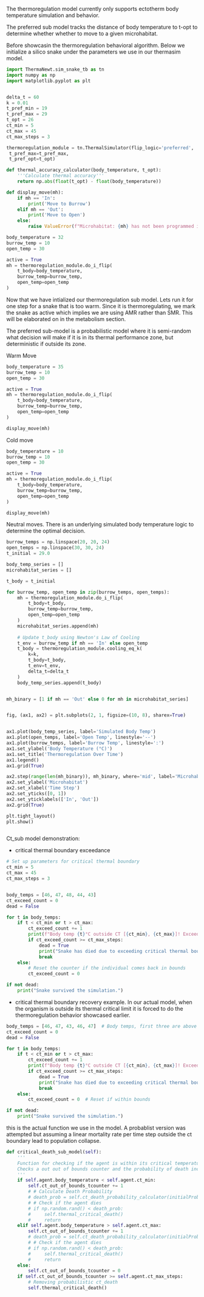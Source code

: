 The thermoregulation model currently only supports ectotherm body temperature simulation and behavior. 

The preferred sub model tracks the distance of body temperature to t-opt to determine whether whether to move to a given microhabitat. 

Before showcasin the thermoregulation behavioral algorithm. Below we initialize a silico snake
under the parameters we use in our thermasim model.

```python
import ThermaNewt.sim_snake_tb as tn
import numpy as np
import matplotlib.pyplot as plt


delta_t = 60
k = 0.01
t_pref_min = 19
t_pref_max = 29
t_opt = 26
ct_min = 5
ct_max = 45
ct_max_steps = 3

thermoregulation_module = tn.ThermalSimulator(flip_logic='preferred',                                   t_pref_min=t_pref_min,
 t_pref_max=t_pref_max,
 t_pref_opt=t_opt)

def thermal_accuracy_calculator(body_temperature, t_opt):
    '''Calculate thermal accuracy'''
    return np.abs(float(t_opt) - float(body_temperature))

def display_move(mh):
    if mh == 'In':
        print('Move to Burrow')
    elif mh == 'Out':
        print('Move to Open')
    else:
        raise ValueError(f"Microhabitat: {mh} has not been programmed into the system")

body_temperature = 32
burrow_temp = 10
open_temp = 30

active = True
mh = thermoregulation_module.do_i_flip(
    t_body=body_temperature,
    burrow_temp=burrow_temp,
    open_temp=open_temp
)

```

Now that we have intialized our thermoregulation sub model. Lets run it for one step for a snake that is too warm. Since it is thermoregulating, we mark the snake as active which implies we are using AMR rather than SMR. This will be elaborated on in the metabolism section.

The preferred sub-model is a probabilistic model where it is semi-random what decision will make if it is in its thermal performance zone, but deterministic if outside its zone.

Warm Move
```python
body_temperature = 35
burrow_temp = 10
open_temp = 30

active = True
mh = thermoregulation_module.do_i_flip(
    t_body=body_temperature,
    burrow_temp=burrow_temp,
    open_temp=open_temp
)

display_move(mh)
```

Cold move
```python

body_temperature = 10
burrow_temp = 10
open_temp = 30

active = True
mh = thermoregulation_module.do_i_flip(
    t_body=body_temperature,
    burrow_temp=burrow_temp,
    open_temp=open_temp
)

display_move(mh)

```

Neutral moves. There is an underlying simulated body temperature logic to determine the optimal decision.
```python

burrow_temps = np.linspace(20, 20, 24)
open_temps = np.linspace(30, 30, 24)
t_initial = 29.0

body_temp_series = []
microhabitat_series = []

t_body = t_initial

for burrow_temp, open_temp in zip(burrow_temps, open_temps):
    mh = thermoregulation_module.do_i_flip(
        t_body=t_body,
        burrow_temp=burrow_temp,
        open_temp=open_temp
    )
    microhabitat_series.append(mh)
    
    # Update t_body using Newton's Law of Cooling
    t_env = burrow_temp if mh == 'In' else open_temp
    t_body = thermoregulation_module.cooling_eq_k(
        k=k,
        t_body=t_body,
        t_env=t_env,
        delta_t=delta_t
    )
    body_temp_series.append(t_body)


mh_binary = [1 if mh == 'Out' else 0 for mh in microhabitat_series]


fig, (ax1, ax2) = plt.subplots(2, 1, figsize=(10, 8), sharex=True)


ax1.plot(body_temp_series, label='Simulated Body Temp')
ax1.plot(open_temps, label='Open Temp', linestyle='--')
ax1.plot(burrow_temps, label='Burrow Temp', linestyle=':')
ax1.set_ylabel('Body Temperature (°C)')
ax1.set_title('Thermoregulation Over Time')
ax1.legend()
ax1.grid(True)

ax2.step(range(len(mh_binary)), mh_binary, where='mid', label='Microhabitat (1=Out, 0=In)', color='black')
ax2.set_ylabel('Microhabitat')
ax2.set_xlabel('Time Step')
ax2.set_yticks([0, 1])
ax2.set_yticklabels(['In', 'Out'])
ax2.grid(True)

plt.tight_layout()
plt.show()



```


Ct_sub model demonstration: 

- critical thermal boundary exceedance

```python
# Set up parameters for critical thermal boundary
ct_min = 5
ct_max = 45
ct_max_steps = 3  


body_temps = [46, 47, 48, 44, 43] 
ct_exceed_count = 0
dead = False

for t in body_temps:
    if t < ct_min or t > ct_max:
        ct_exceed_count += 1
        print(f"Body temp {t}°C outside CT [{ct_min}, {ct_max}]! Exceed count: {ct_exceed_count}")
        if ct_exceed_count >= ct_max_steps:
            dead = True
            print("Snake has died due to exceeding critical thermal boundary.")
            break
    else:
        # Reset the counter if the individual comes back in bounds
        ct_exceed_count = 0 

if not dead:
    print("Snake survived the simulation.")
```

- critical thermal boundary recovery example. In our actual model, when the organism is outside its thermal critical limit it is forced to do the thermoregulation  behavior showcased earlier.

```python
body_temps = [46, 47, 43, 46, 47]  # Body temps, first three are above ct_max
ct_exceed_count = 0
dead = False

for t in body_temps:
    if t < ct_min or t > ct_max:
        ct_exceed_count += 1
        print(f"Body temp {t}°C outside CT [{ct_min}, {ct_max}]! Exceed count: {ct_exceed_count}")
        if ct_exceed_count >= ct_max_steps:
            dead = True
            print("Snake has died due to exceeding critical thermal boundary.")
            break
    else:
        ct_exceed_count = 0  # Reset if within bounds

if not dead:
    print("Snake survived the simulation.")
```

this is the actual function we use in the model. A probablist version was attempted but assuming a linear mortality rate per time step outside the ct boundary lead to population collapse.

```python
def critical_death_sub_model(self):
    '''
    Function for checking if the agent is within its critical temperature range
    Checks a out out of bounds counter and the probability of death increases linearly.
    '''
    if self.agent.body_temperature < self.agent.ct_min:
        self.ct_out_of_bounds_tcounter += 1
        # # Calculate Death Probability
        # death_prob = self.ct_death_probability_calculator(initialProb=0.0)
        # # Check if the agent dies
        # if np.random.rand() < death_prob:
        #     self.thermal_critical_death()
        #     return
    elif self.agent.body_temperature > self.agent.ct_max:
        self.ct_out_of_bounds_tcounter += 1
        # death_prob = self.ct_death_probability_calculator(initialProb=0.0)
        # # Check if the agent dies
        # if np.random.rand() < death_prob:
        #     self.thermal_critical_death()
        #     return
    else:
        self.ct_out_of_bounds_tcounter = 0
    if self.ct_out_of_bounds_tcounter >= self.agent.ct_max_steps:
        # Removing probabilistic ct_death
        self.thermal_critical_death()
```